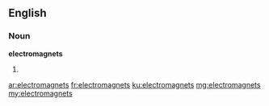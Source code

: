 ==English==

===Noun===
'''electromagnets'''

# {{plural of|electromagnet}}

[[ar:electromagnets]]
[[fr:electromagnets]]
[[ku:electromagnets]]
[[mg:electromagnets]]
[[my:electromagnets]]